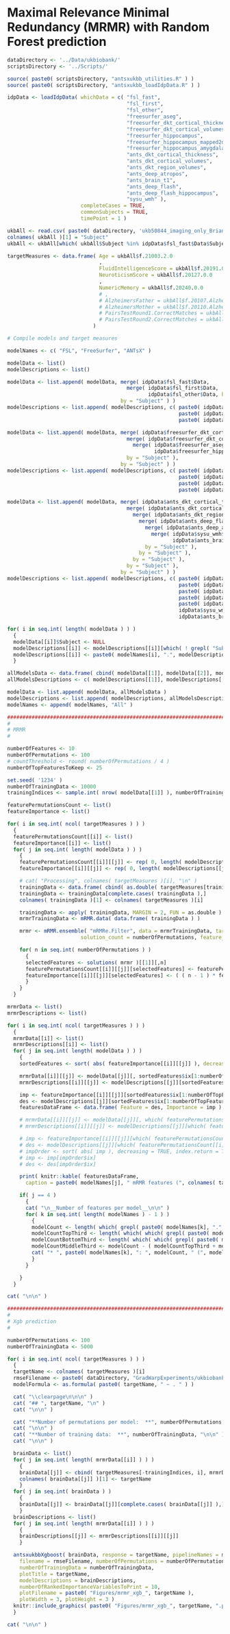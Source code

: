 \clearpage

# Maximal Relevance Minimal Redundancy (MRMR) with Random Forest prediction

```r

dataDirectory <- '../Data/ukbiobank/'
scriptsDirectory <- '../Scripts/'

source( paste0( scriptsDirectory, "antsxukbb_utilities.R" ) )
source( paste0( scriptsDirectory, "antsxukbb_loadIdpData.R" ) )

idpData <- loadIdpData( whichData = c( "fsl_fast",
                                       "fsl_first",
                                       "fsl_other",
                                       "freesurfer_aseg",
                                       "freesurfer_dkt_cortical_thickness",
                                       "freesurfer_dkt_cortical_volumes",
                                       "freesurfer_hippocampus",
                                       "freesurfer_hippocampus_mapped2deepflash",
                                       "freesurfer_hippocampus_amygdala",
                                       "ants_dkt_cortical_thickness",
                                       "ants_dkt_cortical_volumes",
                                       "ants_dkt_region_volumes",
                                       "ants_deep_atropos",
                                       "ants_brain_t1",
                                       "ants_deep_flash",
                                       "ants_deep_flash_hippocampus",
                                       "sysu_wmh" ),
                        completeCases = TRUE,
                        commonSubjects = TRUE,
                        timePoint = 1 )

ukbAll <- read.csv( paste0( dataDirectory, 'ukb50844_imaging_only_Brian.csv' ) )
colnames( ukbAll )[1] = "Subject"
ukbAll <- ukbAll[which( ukbAll$Subject %in% idpData$fsl_fast$Data$Subject ),]

targetMeasures <- data.frame( Age = ukbAll$f.21003.2.0
                              ,
                              FluidIntelligenceScore = ukbAll$f.20191.0.0,
                              NeuroticismScore = ukbAll$f.20127.0.0
                              ,
                              NumericMemory = ukbAll$f.20240.0.0
                              # ,
                              # AlzheimersFather = ukbAll$f.20107.Alzheimers,
                              # AlzheimersMother = ukbAll$f.20110.Alzheimers,
                              # PairsTestRound1.CorrectMatches = ukbAll$f.20131.0.0,
                              # PairsTestRound2.CorrectMatches = ukbAll$f.20131.0.1
                            )

# Compile models and target measures

modelNames <- c( "FSL", "FreeSurfer", "ANTsX" )

modelData <- list()
modelDescriptions <- list()

modelData <- list.append( modelData, merge( idpData$fsl_fast$Data,
                                       merge( idpData$fsl_first$Data,
                                              idpData$fsl_other$Data, by = "Subject" ),
                                     by = "Subject" ) )
modelDescriptions <- list.append( modelDescriptions, c( paste0( idpData$fsl_fast$Description, ".fast" ),
                                                        paste0( idpData$fsl_first$Description, ".first" ),
                                                        paste0( idpData$fsl_other$Description, ".other" ) ) )

modelData <- list.append( modelData, merge( idpData$freesurfer_dkt_cortical_thickness$Data,
                                       merge( idpData$freesurfer_dkt_cortical_volumes$Data,
                                         merge( idpData$freesurfer_aseg$Data,
                                                idpData$freesurfer_hippocampus_amygdala$Data, by = "Subject" ),
                                       by = "Subject" ),
                                     by = "Subject" ) )
modelDescriptions <- list.append( modelDescriptions, c( paste0( idpData$freesurfer_dkt_cortical_thickness$Description, ".dkt.thickness" ),
                                                        paste0( idpData$freesurfer_dkt_cortical_volumes$Description, ".dkt.volume" ),
                                                        paste0( idpData$freesurfer_aseg$Description, ".aseg" ),
                                                        paste0( idpData$freesurfer_hippocampus_amygdala$Description, ".hipp.amyg" ) ) )

modelData <- list.append( modelData, merge( idpData$ants_dkt_cortical_thickness$Data,
                                       merge( idpData$ants_dkt_cortical_volumes$Data,
                                         merge( idpData$ants_dkt_region_volumes$Data,
                                           merge( idpData$ants_deep_flash$Data,
                                             merge( idpData$ants_deep_atropos$Data,
                                               merge( idpData$sysu_wmh$Data,
                                                      idpData$ants_brain_t1$Data, by = "Subject" ),
                                             by = "Subject" ),
                                           by = "Subject" ),
                                         by = "Subject" ),
                                       by = "Subject" ),
                                     by = "Subject" ) )
modelDescriptions <- list.append( modelDescriptions, c( paste0( idpData$ants_dkt_cortical_thickness$Description, ".dkt.thickness" ),
                                                        paste0( idpData$ants_dkt_cortical_volumes$Description, ".dkt.cortical.volume" ),
                                                        paste0( idpData$ants_dkt_region_volumes$Description, ".dkt.region.volume" ),
                                                        paste0( idpData$ants_deep_flash$Description, ".deep.flash" ),
                                                        paste0( idpData$ants_deep_atropos$Description, ".atropos" ),
                                                        idpData$sysu_wmh$Description,
                                                        idpData$ants_brain_t1$Description ) )

for( i in seq.int( length( modelData ) ) )
  {
  modelData[[i]]$Subject <- NULL
  modelDescriptions[[i]] <- modelDescriptions[[i]][which( ! grepl( "Subject", modelDescriptions[[i]] ) )]
  modelDescriptions[[i]] <- paste0( modelNames[i], ".", modelDescriptions[[i]] )
  }

allModelsData <- data.frame( cbind( modelData[[1]], modelData[[2]], modelData[[3]] ) )
allModelsDescriptions <- c( modelDescriptions[[1]], modelDescriptions[[2]], modelDescriptions[[3]] )

modelData <- list.append( modelData, allModelsData )
modelDescriptions <- list.append( modelDescriptions, allModelsDescriptions )
modelNames <- append( modelNames, "All" )

#####################################################################################
#
# MRMR
#

numberOfFeatures <- 10
numberOfPermutations <- 100
# countThreshold <- round( numberOfPermutations / 4 )
numberOfTopFeaturesToKeep <- 25

set.seed( '1234' )
numberOfTrainingData <- 10000
trainingIndices <- sample.int( nrow( modelData[[1]] ), numberOfTrainingData )

featurePermutationsCount <- list()
featureImportance <- list()

for( i in seq.int( ncol( targetMeasures ) ) )
  {
  featurePermutationsCount[[i]] <- list()
  featureImportance[[i]] <- list()
  for( j in seq.int( length( modelData ) ) )
    {
    featurePermutationsCount[[i]][[j]] <- rep( 0, length( modelDescriptions[[j]] ) + 1 )
    featureImportance[[i]][[j]] <- rep( 0, length( modelDescriptions[[j]] ) + 1 )

    # cat( "Processing", colnames( targetMeasures )[i], "\n" )
    trainingData <- data.frame( cbind( as.double( targetMeasures[trainingIndices,i] ), modelData[[j]][trainingIndices,] ) )
    trainingData <- trainingData[complete.cases( trainingData ),]
    colnames( trainingData )[1] <- colnames( targetMeasures )[i]

    trainingData <- apply( trainingData, MARGIN = 2, FUN = as.double )
    mrmrTrainingData <- mRMR.data( data.frame( trainingData ) )

    mrmr <- mRMR.ensemble( "mRMRe.Filter", data = mrmrTrainingData, target_indices = c( 1 ),
                        solution_count = numberOfPermutations, feature_count = numberOfFeatures )

    for( n in seq.int( numberOfPermutations ) )
      {
      selectedFeatures <- solutions( mrmr )[[1]][,n]
      featurePermutationsCount[[i]][[j]][selectedFeatures] <- featurePermutationsCount[[i]][[j]][selectedFeatures] + 1
      featureImportance[[i]][[j]][selectedFeatures] <- ( ( n - 1 ) * featureImportance[[i]][[j]][selectedFeatures] + mrmr@mi_matrix[selectedFeatures,1] ) / n
      }
    }
  }

mrmrData <- list()
mrmrDescriptions <- list()

for( i in seq.int( ncol( targetMeasures ) ) )
  {
  mrmrData[[i]] <- list()
  mrmrDescriptions[[i]] <- list()
  for( j in seq.int( length( modelData ) ) )
    {
    sortedFeatures <- sort( abs( featureImportance[[i]][[j]] ), decreasing = TRUE, index.return = TRUE )

    mrmrData[[i]][[j]] <- modelData[[j]][, sortedFeatures$ix[1:numberOfTopFeaturesToKeep] - 1]
    mrmrDescriptions[[i]][[j]] <- modelDescriptions[[j]][sortedFeatures$ix[1:numberOfTopFeaturesToKeep] - 1]

    imp <- featureImportance[[i]][[j]][sortedFeatures$ix[1:numberOfTopFeaturesToKeep]]
    des <- modelDescriptions[[j]][sortedFeatures$ix[1:numberOfTopFeaturesToKeep] - 1]
    featuresDataFrame <- data.frame( Feature = des, Importance = imp )

    # mrmrData[[i]][[j]] <- modelData[[j]][, which( featurePermutationsCount[[i]][[j]] > countThreshold ) - 1]
    # mrmrDescriptions[[i]][[j]] <- modelDescriptions[[j]][which( featurePermutationsCount[[i]][[j]] > countThreshold ) - 1]

    # imp <- featureImportance[[i]][[j]][which( featurePermutationsCount[[i]][[j]] > countThreshold )]
    # des <- modelDescriptions[[j]][which( featurePermutationsCount[[i]][[j]] > countThreshold ) - 1]
    # impOrder <- sort( abs( imp ), decreasing = TRUE, index.return = TRUE )
    # imp <- imp[impOrder$ix]
    # des <- des[impOrder$ix]

    print( knitr::kable( featuresDataFrame,
      caption = paste0( modelNames[j], " mRMR features (", colnames( targetMeasures )[i], ")" ) ) )

    if( j == 4 )
      {
      cat( "\n__Number of features per model__\n\n" )
      for( k in seq.int( length( modelNames ) - 1 ) )
        {
        modelCount <- length( which( grepl( paste0( modelNames[k], "." ), des ) ) )
        modelCountTopThird <- length( which( which( grepl( paste0( modelNames[k], "." ), des ) ) < 0.333333 * length( des ) ) )
        modelCountBottomThird <- length( which( which( grepl( paste0( modelNames[k], "." ), des ) ) >= 0.666667 * length( des ) ) )
        modelCountMiddleThird <- modelCount - ( modelCountTopThird + modelCountBottomThird )
        cat( "* ", paste0( modelNames[k], ": ", modelCount, " (", modelCountTopThird, ", ", modelCountMiddleThird, ", ", modelCountBottomThird, ")" ), "\n" )
        }
      }

    }
  }

cat( "\n\n" )

#####################################################################################
#
# Xgb prediction
#

numberOfPermutations <- 100
numberOfTrainingData <- 5000

for( i in seq.int( ncol( targetMeasures ) ) )
  {
  targetName <- colnames( targetMeasures )[i]
  rmseFilename <- paste0( dataDirectory, "GradWarpExperiments/ukbiobank_mrmr_xgboost_", targetName, "_prediction.csv" )
  modelFormula <- as.formula( paste0( targetName, " ~ . " ) )

  cat( "\\clearpage\n\n\n" )
  cat( "## ", targetName, "\n" )
  cat( "\n\n" )

  cat( "**Number of permutations per model:  **", numberOfPermutations, "\n" )
  cat( "\n\n" )
  cat( "**Number of training data:  **", numberOfTrainingData, "\n\n" )
  cat( "\n\n" )

  brainData <- list()
  for( j in seq.int( length( mrmrData[[i]] ) ) )
    {
    brainData[[j]] <- cbind( targetMeasures[-trainingIndices, i], mrmrData[[i]][[j]][-trainingIndices,] )
    colnames( brainData[[j]] )[1] <- targetName
    }
  for( j in seq.int( brainData ) )
    {
    brainData[[j]] <- brainData[[j]][complete.cases( brainData[[j]] ),]
    }
  brainDescriptions <- list()
  for( j in seq.int( length( mrmrData[[i]] ) ) )
    {
    brainDescriptions[[j]] <- mrmrDescriptions[[i]][[j]]
    }

  antsxukbbXgboost( brainData, response = targetName, pipelineNames = modelNames,
    filename = rmseFilename, numberOfPermutations = numberOfPermutations,
    numberOfTrainingData = numberOfTrainingData,
    plotTitle = targetName,
    modelDescriptions = brainDescriptions,
    numberOfRankedImportanceVariablesToPrint = 10,
    plotFilename = paste0( "Figures/mrmr_xgb_", targetName ),
    plotWidth = 3, plotHeight = 3 )
  knitr::include_graphics( paste0( "Figures/mrmr_xgb_", targetName, ".pdf" ) )
  }

cat( "\n\n" )


```

\clearpage
